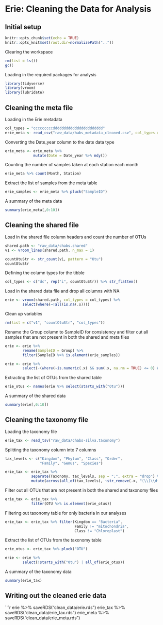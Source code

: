 # Erie: Cleaning the Data for Analysis

## Initial setup

```r
knitr::opts_chunk$set(echo = TRUE)
knitr::opts_knit$set(root.dir=normalizePath(".."))
```

Clearing the workspace
```r
rm(list = ls())
gc()
```

Loading in the required packages for analysis
```r
library(tidyverse)
library(vroom)
library(lubridate)
```

## Cleaning the meta file

Loading in the Erie metadata
```r
col_types = "cccccccccddddddddddddddddddddddd"
erie_meta <- read_csv("raw_data/habs_metadata_cleaned.csv", col_types = col_types)
```

Converting the Date_year column to the date data type
```r
erie_meta <- erie_meta %>%
             mutate(Date = Date_year %>% mdy())
```

Counting the number of samples taken at each station each month
```r
erie_meta %>% count(Month, Station)
```

Extract the list of samples from the meta table
```r
erie_samples <- erie_meta %>% pluck("SampleID")
```

A summary of the meta data
```r
summary(erie_meta[,0:10])
```

## Cleaning the shared file

Load in the shared file column headers and count the number of OTUs
```r
shared.path <- "raw_data/chabs.shared"
v1 <- vroom_lines(shared.path, n_max = 1)

countOtuStr <- str_count(v1, pattern = "Otu")
countOtuStr
```

Defining the column types for the tibble
```r
col_types <- c("dc", rep("i", countOtuStr)) %>% str_flatten()
```

Load in the shared data file and drop all columns with NA
```r
erie <- vroom(shared.path, col_types = col_types) %>%
        select(where(~!all(is.na(.x))))
```

Clean up variables
```r
rm(list = c("v1", "countOtuStr", "col_types"))
```

Rename the Group column to SampleID for consistency and filter out all samples that are not present in both the shared and meta files
```r
erie <- erie %>%
        rename(SampleID = Group) %>%
        filter(SampleID %>% is.element(erie_samples))
```


```r
erie <- erie %>%
        select(-(where(~is.numeric(.x) && sum(.x, na.rm = TRUE) <= 0) & starts_with("Otu")))
```

Extracting the list of OTUs from the shared table
```r
erie_otus <- names(erie %>% select(starts_with("Otu")))
```

A summary of the shared data
```r
summary(erie[,0:10])
```

## Cleaning the taxonomy file

Loading the taxonomy file
```r
erie_tax <- read_tsv("raw_data/chabs-silva.taxonomy")
```

Splitting the taxonomy column into 7 columns
```r
tax_levels <- c("Kingdom", "Phylum", "Class", "Order",
                "Family", "Genus", "Species")

erie_tax <- erie_tax %>%
            separate(Taxonomy, tax_levels, sep = ";", extra = "drop") %>%
            mutate(across(all_of(tax_levels), ~str_remove(.x, "(\\(\\d{1,3}\\))$")))
```

Filter out all OTUs that are not present in both the shared and taxonomy files
```r
erie_tax <- erie_tax %>%
            filter(OTU %>% is.element(erie_otus))
```

Filtering out taxonomy table for only bacteria in our analyses
```r
erie_tax <- erie_tax %>% filter(Kingdom == "Bacteria",
                                Family != "mitochondria",
                                Class != "Chloroplast")
```

Extract the list of OTUs from the taxonomy table
```r
erie_otus <- erie_tax %>% pluck("OTU")
```

```r
erie <- erie %>%
        select(!starts_with("Otu") | all_of(erie_otus))
```

A summary of the taxonomy data
```r
summary(erie_tax)
```

## Writing out the cleaned erie data

```r
erie %>% saveRDS("clean_data/erie.rds")
erie_tax %>% saveRDS("clean_data/erie_tax.rds")
erie_meta %>% saveRDS("clean_data/erie_meta.rds")